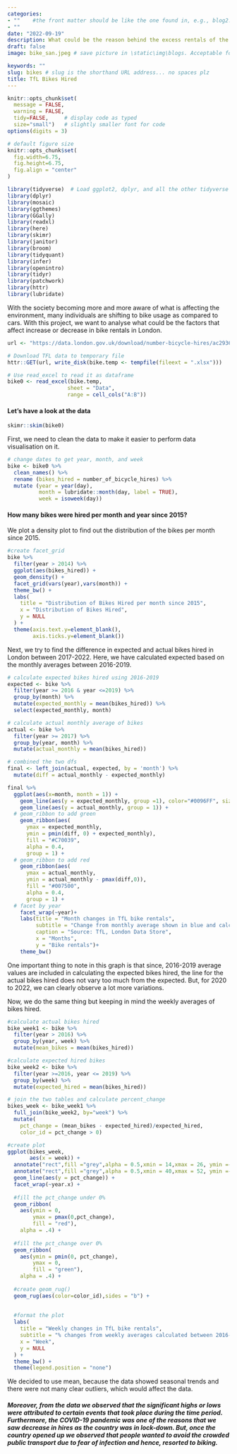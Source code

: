 ```yaml
---
categories:  
- ""    #the front matter should be like the one found in, e.g., blog2.md. It cannot be like the normal Rmd we used
- ""
date: "2022-09-19"
description: What could be the reason behind the excess rentals of the bikes? # the title that will show up once someone gets to this page
draft: false
image: bike_san.jpeg # save picture in \static\img\blogs. Acceptable formats= jpg, jpeg, or png . Your iPhone pics wont work

keywords: ""
slug: bikes # slug is the shorthand URL address... no spaces plz
title: TfL Bikes Hired
---
```

  

```r
knitr::opts_chunk$set(
  message = FALSE, 
  warning = FALSE, 
  tidy=FALSE,     # display code as typed
  size="small")   # slightly smaller font for code
options(digits = 3)

# default figure size
knitr::opts_chunk$set(
  fig.width=6.75, 
  fig.height=6.75,
  fig.align = "center"
)
```

```r
library(tidyverse)  # Load ggplot2, dplyr, and all the other tidyverse packages
library(dplyr)
library(mosaic)
library(ggthemes)
library(GGally)
library(readxl)
library(here)
library(skimr)
library(janitor)
library(broom)
library(tidyquant)
library(infer)
library(openintro)
library(tidyr)
library(patchwork)
library(httr)
library(lubridate)
```

With the society becoming more and more aware of what is affecting the environment, many individuals are shifting to bike usage as compared to cars. With this project, we want to analyse what could be the factors that affect increase or decrease in bike rentals in London.

```r
url <- "https://data.london.gov.uk/download/number-bicycle-hires/ac29363e-e0cb-47cc-a97a-e216d900a6b0/tfl-daily-cycle-hires.xlsx"

# Download TFL data to temporary file
httr::GET(url, write_disk(bike.temp <- tempfile(fileext = ".xlsx")))

# Use read_excel to read it as dataframe
bike0 <- read_excel(bike.temp,
                   sheet = "Data",
                   range = cell_cols("A:B"))

```
#### Let's have a look at the data

```r

skimr::skim(bike0)

```

First, we need to clean the data to make it easier to perform data visualisation on it.
```r
# change dates to get year, month, and week
bike <- bike0 %>% 
  clean_names() %>% 
  rename (bikes_hired = number_of_bicycle_hires) %>% 
  mutate (year = year(day),
          month = lubridate::month(day, label = TRUE),
          week = isoweek(day))
```


#### How many bikes were hired per month and year since 2015?

We plot a density plot to find out the distribution of the bikes per month since 2015.
```r

#create facet_grid
bike %>%
  filter(year > 2014) %>%
  ggplot(aes(bikes_hired)) +
  geom_density() +
  facet_grid(vars(year),vars(month)) +
  theme_bw() +
  labs(
    title = "Distribution of Bikes Hired per month since 2015",
    x = "Distribution of Bikes Hired",
    y = NULL
  ) +
  theme(axis.text.y=element_blank(),
        axis.ticks.y=element_blank())


```

Next, we try to find the difference in expected and actual bikes hired in London between 2017-2022. Here, we have calculated expected based on the monthly averages between 2016-2019.

```r

# calculate expected bikes hired using 2016-2019
expected <- bike %>%
  filter(year >= 2016 & year <=2019) %>%
  group_by(month) %>%
  mutate(expected_monthly = mean(bikes_hired)) %>%
  select(expected_monthly, month)

# calculate actual monthly average of bikes
actual <- bike %>%
  filter(year >= 2017) %>%
  group_by(year, month) %>%
  mutate(actual_monthly = mean(bikes_hired))

# combined the two dfs  
final <- left_join(actual, expected, by = 'month') %>%  
  mutate(diff = actual_monthly - expected_monthly)

final %>% 
  ggplot(aes(x=month, month = 1)) +
    geom_line(aes(y = expected_monthly, group =1), color="#0096FF", size = 1.5) +
    geom_line(aes(y = actual_monthly, group = 1)) +
  # geom_ribbon to add green
    geom_ribbon(aes(
      ymax = expected_monthly, 
      ymin = pmin(diff, 0) + expected_monthly), 
      fill = "#C70039", 
      alpha = 0.4,
      group = 1) +
  # geom_ribbon to add red
    geom_ribbon(aes(
      ymax = actual_monthly, 
      ymin = actual_monthly - pmax(diff,0)), 
      fill = "#007500", 
      alpha = 0.4,
      group = 1) +
  # facet by year
    facet_wrap(~year)+
    labs(title = "Month changes in TfL bike rentals", 
         subtitle = "Change from monthly average shown in blue and calculated between 2016-2019", 
         caption = "Source: TfL, London Data Store", 
         x = "Months",
         y = "Bike rentals")+
    theme_bw()
```

One important thing to note in this graph is that since, 2016-2019 average values are included in calculating the expected bikes hired, the line for the actual bikes hired does not vary too much from the expected. But, for 2020 to 2022, we can clearly observe a lot more variations.

Now, we do the same thing but keeping in mind the weekly averages of bikes hired.

```r

#calculate actual bikes hired
bike_week1 <- bike %>%
  filter(year > 2016) %>%
  group_by(year, week) %>%
  mutate(mean_bikes = mean(bikes_hired))

#calculate expected hired bikes
bike_week2 <- bike %>%
  filter(year >=2016, year <= 2019) %>%
  group_by(week) %>%
  mutate(expected_hired = mean(bikes_hired))

# join the two tables and calculate percent_change
bikes_week <- bike_week1 %>%
  full_join(bike_week2, by="week") %>%
  mutate(
    pct_change = (mean_bikes - expected_hired)/expected_hired,
    color_id = pct_change > 0)

#create plot
ggplot(bikes_week,
       aes(x = week)) +
  annotate("rect",fill ="grey",alpha = 0.5,xmin = 14,xmax = 26, ymin =-Inf,ymax =Inf) +
  annotate("rect",fill ="grey",alpha = 0.5,xmin = 40,xmax = 52, ymin =-Inf,ymax =Inf) +
  geom_line(aes(y = pct_change)) +
  facet_wrap(~year.x) +
  
  #fill the pct_change under 0%
  geom_ribbon(
    aes(ymin = 0,
        ymax = pmax(0,pct_change),
        fill = "red"),
    alpha = .4) +
  
  #fill the pct_change over 0%
  geom_ribbon(
    aes(ymin = pmin(0, pct_change),
        ymax = 0,
        fill = "green"),
    alpha = .4) +
  
  #create geom_rug()
  geom_rug(aes(color=color_id),sides = "b") +
  
  
  #format the plot
  labs(
    title = "Weekly changes in TfL bike rentals",
    subtitle = "% changes from weekly averages calculated between 2016-2019",
    x = "Week",
    y = NULL
  ) +
  theme_bw() +
  theme(legend.position = "none")


```

We decided to use mean, because the data showed seasonal trends and there were not many clear outliers, which would affect the data. 

##### Moreover, from the data we observed that the significant highs or lows were attributed to certain events that took place during the time period. Furthermore, the COVID-19 pandemic was one of the reasons that we saw decrease in hires as the country was in lock-down. But, once the country opened up we observed that people wanted to avoid the crowded public transport due to fear of infection and hence, resorted to biking.
